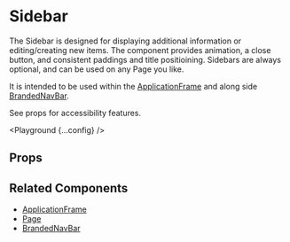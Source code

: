 
# Sidebar

The Sidebar is designed for displaying additional information or editing/creating new items. The component provides animation, a close button, and consistent paddings and title positioining. Sidebars are always optional, and can be used on any Page you like.

It is intended to be used within the [ApplicationFrame](/application-frame) and along side [BrandedNavBar](/branded-nav-bar).

See props for accessibility features.

<Playground {...config} />

## Props

<PropsTable propsConfig={config.props} />

## Related Components

- [ApplicationFrame](/application-frame)
- [Page](/page)
- [BrandedNavBar](/branded-nav-bar)
